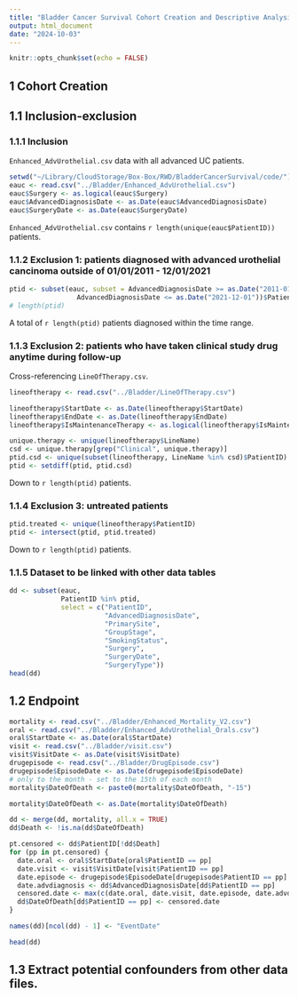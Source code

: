```yaml
---
title: "Bladder Cancer Survival Cohort Creation and Descriptive Analysis"
output: html_document
date: "2024-10-03"
---
```


```r
knitr::opts_chunk$set(echo = FALSE)
```

## 1 Cohort Creation
## 1.1 Inclusion-exclusion
### 1.1.1 Inclusion
`Enhanced_AdvUrothelial.csv` data with all advanced UC patients.
```r
setwd("~/Library/CloudStorage/Box-Box/RWD/BladderCancerSurvival/code/")
eauc <- read.csv("../Bladder/Enhanced_AdvUrothelial.csv")
eauc$Surgery <- as.logical(eauc$Surgery)
eauc$AdvancedDiagnosisDate <- as.Date(eauc$AdvancedDiagnosisDate)
eauc$SurgeryDate <- as.Date(eauc$SurgeryDate)
```
`Enhanced_AdvUrothelial.csv` contains `r length(unique(eauc$PatientID))` patients.

### 1.1.2 Exclusion 1: patients diagnosed with advanced urothelial cancinoma outside of 01/01/2011 - 12/01/2021

```r
ptid <- subset(eauc, subset = AdvancedDiagnosisDate >= as.Date("2011-01-01") & 
                 AdvancedDiagnosisDate <= as.Date("2021-12-01"))$PatientID
# length(ptid)
```
A total of `r length(ptid)` patients diagnosed within the time range.

### 1.1.3 Exclusion 2: patients who have taken clinical study drug anytime during follow-up
Cross-referencing `LineOfTherapy.csv`.
```r
lineoftherapy <- read.csv("../Bladder/LineOfTherapy.csv")

lineoftherapy$StartDate <- as.Date(lineoftherapy$StartDate)
lineoftherapy$EndDate <- as.Date(lineoftherapy$EndDate)
lineoftherapy$IsMaintenanceTherapy <- as.logical(lineoftherapy$IsMaintenanceTherapy)
```
```r
unique.therapy <- unique(lineoftherapy$LineName)
csd <- unique.therapy[grep("Clinical", unique.therapy)]
ptid.csd <- unique(subset(lineoftherapy, LineName %in% csd)$PatientID)
ptid <- setdiff(ptid, ptid.csd)
```
Down to `r length(ptid)` patients.

### 1.1.4 Exclusion 3: untreated patients
```r
ptid.treated <- unique(lineoftherapy$PatientID)
ptid <- intersect(ptid, ptid.treated)
```
Down to `r length(ptid)` patients.

### 1.1.5 Dataset to be linked with other data tables
```r
dd <- subset(eauc,
             PatientID %in% ptid,
             select = c("PatientID", 
                        "AdvancedDiagnosisDate",
                        "PrimarySite",
                        "GroupStage",
                        "SmokingStatus",
                        "Surgery",
                        "SurgeryDate",
                        "SurgeryType"))
head(dd)
```

## 1.2 Endpoint
```r
mortality <- read.csv("../Bladder/Enhanced_Mortality_V2.csv")
oral <- read.csv("../Bladder/Enhanced_AdvUrothelial_Orals.csv")
oral$StartDate <- as.Date(oral$StartDate)
visit <- read.csv("../Bladder/visit.csv")
visit$VisitDate <- as.Date(visit$VisitDate)
drugepisode <- read.csv("../Bladder/DrugEpisode.csv")
drugepisode$EpisodeDate <- as.Date(drugepisode$EpisodeDate)
# only to the month - set to the 15th of each month
mortality$DateOfDeath <- paste0(mortality$DateOfDeath, "-15")

mortality$DateOfDeath <- as.Date(mortality$DateOfDeath)

dd <- merge(dd, mortality, all.x = TRUE)
dd$Death <- !is.na(dd$DateOfDeath)

pt.censored <- dd$PatientID[!dd$Death]
for (pp in pt.censored) {
  date.oral <- oral$StartDate[oral$PatientID == pp]
  date.visit <- visit$VisitDate[visit$PatientID == pp]
  date.episode <- drugepisode$EpisodeDate[drugepisode$PatientID == pp]
  date.advdiagnosis <- dd$AdvancedDiagnosisDate[dd$PatientID == pp]
  censored.date <- max(c(date.oral, date.visit, date.episode, date.advdiagnosis))
  dd$DateOfDeath[dd$PatientID == pp] <- censored.date
}

names(dd)[ncol(dd) - 1] <- "EventDate"

head(dd)
```


## 1.3 Extract potential confounders from other data files.